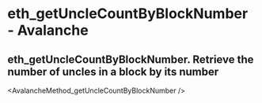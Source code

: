 # eth_getUncleCountByBlockNumber  - Avalanche

## eth_getUncleCountByBlockNumber. Retrieve the number of uncles in a block by its number


<AvalancheMethod_getUncleCountByBlockNumber />
